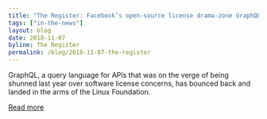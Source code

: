 ```yaml
---
title: "The Register: Facebook’s open-source license drama-zone GraphQL gets swanky digs in Linux mansion"
tags: ["in-the-news"]
layout: blog
date: 2018-11-07
byline: The Register
permalink: /blog/2018-11-07-the-register
---
```


GraphQL, a query language for APIs that was on the verge of being shunned last year over software license concerns, has bounced back and landed in the arms of the Linux Foundation.

[Read more](https://www.theregister.co.uk/2018/11/07/graphql_on_linux/)
